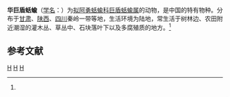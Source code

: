 {{Speciesbox
| taxon = Macrochlamys cathaiana
| binomial_authority = (Moellendorff, 1899)<ref name='id11030'>{{cite web| url =http://www.bioinfo.cn/db05/BjdwSpecies.php?action=view&id=11030| title =华巨盾蛞蝓| work =《中国动物物种编目数据库》| publisher =中国科学院微生物研究所| author =中国科学院动物研究所| accessdate =2009-04-28| deadurl =yes| archiveurl =https://web.archive.org/web/20160305045827/http://www.bioinfo.cn/db05/BjdwSpecies.php?action=view&id=11030| archivedate =2016-03-05}}</ref>
}}

'''华巨盾蛞蝓'''（[[学名|学名]]：{{lang|la|''Macrochlamys cathaiana''}}）为[[拟阿勇蛞蝓科|拟阿勇蛞蝓科]][[巨盾蛞蝓属|巨盾蛞蝓属]]的动物，是中国的特有物种。分布于[[甘肃|甘肃]]、[[陕西|陕西]]、[[四川|四川]]秦岭一带等地，生活环境为陆地，常生活于树林边、农田附近潮湿的灌木丛、草丛中、石块落叶下以及多腐殖质的地方。<ref name='id11030'/>

== 参考文献 ==
{{reflist}}

{{taxonbar}}
[[Category:_1899年描述的动物|H]]
[[Category:中国特有软体动物|H]]
[[Category:_巨盾蛞蝓属|H]]